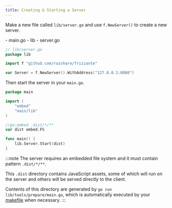 ```yaml
---
title: Creating & Starting a Server
---
```



Make a new file called `lib/server.go` and use `f.NewServer()` to create a new server.

<FileTree>
    - main.go
    - lib
        - server.go
</FileTree>

```go
// lib/server.go
package lib

import f "github.com/razshare/frizzante"

var Server = f.NewServer().WithAddress("127.0.0.1:8080")
```

Then start the server in your `main.go`.

```go
package main

import (
	"embed"
	"main/lib"
)

//go:embed .dist/*/**
var dist embed.FS

func main() {
	lib.Server.Start(dist)
}
```

:::note
The server requires an embedded file system and it must contain pattern `.dist/*/**`.

This `.dist` directory contains JavaScript assets, 
some of which will run on the server and others will be 
served directly to the client.

Contents of this directory are generated by `go run lib/tools/prepare/main.go`,
which is automatically executed by your [makefile](https://github.com/razshare/frizzante-starter/blob/main/makefile) when necessary.
:::